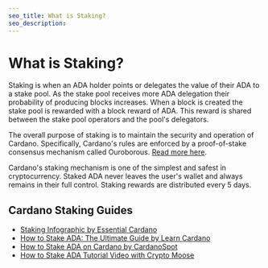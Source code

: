 ```yaml
---
seo_title: What is Staking?
seo_description:
---
```


# What is Staking?

Staking is when an ADA holder points or delegates the value of their ADA to a stake pool. As the stake pool receives more ADA delegation their probability of producing blocks increases. When a block is created the stake pool is rewarded with a block reward of ADA. This reward is shared between the stake pool operators and the pool's delegators.

The overall purpose of staking is to maintain the security and operation of Cardano. Specifically, Cardano's rules are enforced by a proof-of-stake consensus mechanism called Ouroborous. [Read more here](https://docs.cardano.org/learn/consensus-explained).

Cardano's staking mechanism is one of the simplest and safest in cryptocurrency. Staked ADA never leaves the user's wallet and always remains in their full control. Staking rewards are distributed every 5 days.  

## Cardano Staking Guides

- [Staking Infographic by Essential Cardano](https://www.essentialcardano.io/infographic/how-to-stake-your-ada)
- [How to Stake ADA: The Ultimate Guide by Learn Cardano](https://learncardano.io/how-to-easily-stake-ada-cardano-stake-pool/)
- [How to Stake ADA on Cardano by CardanoSpot](https://cardanospot.io/news/how-to-stake-ada-on-cardano-a-guide-0)  
- [How to Stake ADA Tutorial Video with Crypto Moose](https://www.youtube.com/watch?v=lbsFlyxUE8A)